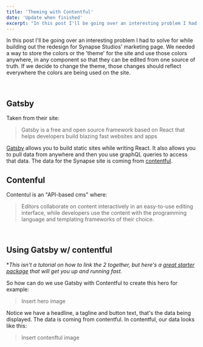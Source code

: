 ```yaml
---
title: 'Theming with Contentful'
date: 'Update when finished'
excerpt: "In this post I'll be going over an interesting problem I had to solve for while building out the redesign for Synapse Studios' marketing page. We needed a way to store the colors or the 'theme' for the site and use those colors anywhere, in any component so that they can be edited from one source of truth. If we decide to change the theme, those changes should reflect everywhere the colors are being used on the site."
---
```


In this post I'll be going over an interesting problem I had to solve for while building out the redesign for Synapse Studios' marketing page. We needed a way to store the colors or the 'theme' for the site and use those colors anywhere, in any component so that they can be edited from one source of truth. If we decide to change the theme, those changes should reflect everywhere the colors are being used on the site.

<br />

## Gatsby

Taken from their site:

> Gatsby is a free and open source framework based on React that helps developers build blazing fast websites and apps

<a href="https://www.gatsbyjs.org/" target="_blank" rel="noopener noreferrer">Gatsby</a> allows you to build static sites while writing React. It also allows you to pull data from anywhere and then you use graphQL queries to access that data. The data for the Synapse site is coming from <a href="https://www.contentful.com/" target="_blank" rel="noopener noreferrer">contentful</a>.

## Contenful

Contentul is an "API-based cms" where:

> Editors collaborate on content interactively in an easy-to-use editing interface, while developers use the content with the programming language and templating frameworks of their choice.

<br />

## Using Gatsby w/ contentful

\*_This isn't a tutorial on how to link the 2 together, but here's a <a href="https://github.com/ryanwiemer/gatsby-starter-gcn" target="_blank" rel="noopener noreferrer">great starter package</a> that will get you up and running fast._

So how can do we use Gatsby with Contentful to create this hero for example:

> Insert hero image

Notice we have a headline, a tagline and button text, that's the data being displayed. The data is coming from contentful. In contentful, our data looks like this:

> Insert contenftul image
